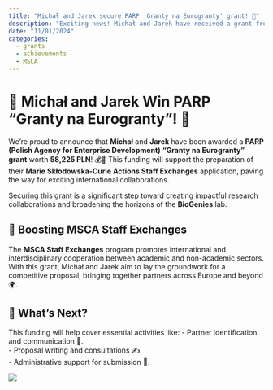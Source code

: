 ```yaml
---
title: "Michał and Jarek secure PARP 'Granty na Eurogranty' grant! 🎉"
description: "Exciting news! Michał and Jarek have received a grant from PARP (Polish Agency for Enterprise Development) to support the preparation of their MSCA Staff Exchanges application."
date: "11/01/2024"
categories:
  - grants
  - achievements
  - MSCA
---
```


# 🎊 Michał and Jarek Win PARP "Granty na Eurogranty"! 🎊

We’re proud to announce that **Michał** and **Jarek** have been awarded a **PARP (Polish Agency for Enterprise Development)** **"Granty na Eurogranty" grant** worth **58,225 PLN**! 💰🎉 This funding will support the preparation of their **Marie Skłodowska-Curie Actions Staff Exchanges** application, paving the way for exciting international collaborations.

Securing this grant is a significant step toward creating impactful research collaborations and broadening the horizons of the **BioGenies** lab.

## 🚀 Boosting MSCA Staff Exchanges  
The **MSCA Staff Exchanges** program promotes international and interdisciplinary cooperation between academic and non-academic sectors. With this grant, Michał and Jarek aim to lay the groundwork for a competitive proposal, bringing together partners across Europe and beyond 🌍.

## 🔬 What’s Next?  
This funding will help cover essential activities like:
- Partner identification and communication 🤝.  
- Proposal writing and consultations ✍️.  
- Administrative support for submission 📑.

![](../fig/posts/2024_11_01/parp_gng.png)

